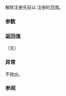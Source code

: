{{cpp/title|undeclare_no_pointers}}
{{cpp/memory/navbar}}
{{ddcl|header=memory|since=c++11|removed=c++23|
void undeclare_no_pointers( char *p, std::size_t n );
}}

解除注册先前以 {{c|std::declare_no_pointers()}} 注册的范围。

===参数===
{{par begin}}
{{par|p|指向先前以 {{lc|std::declare_no_pointers}} 注册的范围起始的指针}}
{{par|n|范围的字节数，与先前用于 {{lc|std::declare_no_pointers}} 的值相同}}
{{par end}}

===返回值===
（无）

===异常===
不抛出。

===参阅===
{{dsc begin}}
{{dsc inc|cpp/memory/gc/dsc declare_no_pointers}}
{{dsc end}}

{{langlinks|de|en|es|fr|it|ja|pt|ru}}